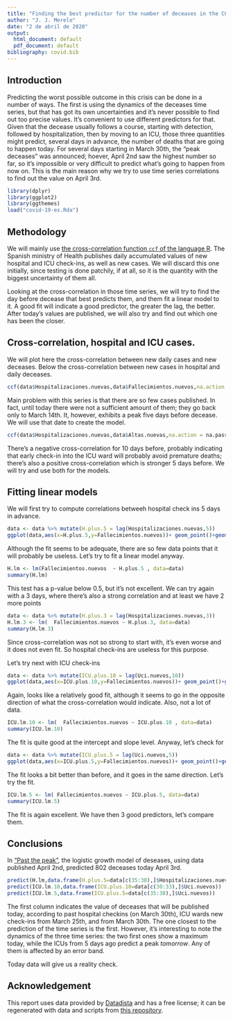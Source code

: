```yaml
---
title: "Finding the best predictor for the number of deceases in the COVID-19 pandemic in Spain"
author: "J. J. Merelo"
date: "2 de abril de 2020"
output:
  html_document: default
  pdf_document: default
bibliography: covid.bib
---
```



## Introduction

Predicting the worst possible outcome in this crisis can be done in a number of ways. The first is using the dynamics of the deceases time series, but that has got its own uncertainties and it's never possible to find out too precise values. It's convenient to use different predictors for that. Given that the decease usually follows a course, starting with detection, followed by hospitalization, then by moving to an ICU, those three quantities might predict, several days in advance, the number of deaths that are going to happen today. For several days starting in March 30th, the "peak deceases" was announced; hoever, April 2nd saw the highest number so far, so it's impossible or very difficult to predict what's going to happen from now on. This is the main reason why we try to use time series correlations to find out the value on April 3rd.


```r
library(dplyr)
library(ggplot2)
library(ggthemes)
load("covid-19-es.Rda")
```

## Methodology 

We will mainly use  [the cross-correlation function `ccf` of the language R](https://online.stat.psu.edu/stat510/lesson/8/8.2). The Spanish ministry of Health publishes daily accumulated values of new hospital and ICU check-ins, as well as new cases. We will discard this one initially, since testing is done patchily, if at all, so it is the quantity with the biggest uncertainty of them all.

Looking at the cross-correlation in those time series, we will try to find the day before decease that best predicts them, and them fit a linear model to it. A good fit will indicate a good predictor, the greater the lag, the better. After today's values are published, we will also try and find out which one has been the closer.

## Cross-correlation, hospital and ICU cases.

We will plot here the cross-correlation between new daily cases and new deceases. Below the cross-correlation between new cases in hospital and daily deceases.


```r
ccf(data$Hospitalizaciones.nuevas,data$Fallecimientos.nuevos,na.action = na.pass,lag.max = 20)
```

Main problem with this series is that there are so few cases published. In fact, until today there were not a sufficient amount of them; they go back only to March 14th. It, however, exhibits a peak five days before decease. We will use that date to create the model.

```r
ccf(data$Hospitalizaciones.nuevas,data$Altas.nuevas,na.action = na.pass,lag.max = 28)
```

There's a negative cross-correlation for 10 days before, probably indicating that early check-in into the ICU ward will probably avoid premature deaths; there's also a positive cross-correlation which is stronger 5 days before. We will try and use both for the models.

## Fitting linear models 

We will first try to compute correlations betweeh hospital check ins 5 days in advance.

```r
data <- data %>% mutate(H.plus.5 = lag(Hospitalizaciones.nuevas,5))
ggplot(data,aes(x=H.plus.5,y=Fallecimientos.nuevos))+ geom_point()+geom_smooth(method='lm', formula= y~x)+theme_tufte()
```

Although the fit seems to be adequate, there are so few data points that it will probably be useless. Let's try to fit a linear model anyway.

```r
H.lm <- lm(Fallecimientos.nuevos  ~ H.plus.5 , data=data)
summary(H.lm)
```
This test has a p-value below 0.5, but it's not excellent. We can try again with a 3 days, where there's also a strong correlation and at least we have 2 more points

```r
data <- data %>% mutate(H.plus.3 = lag(Hospitalizaciones.nuevas,3))
H.lm.3 <- lm(  Fallecimientos.nuevos ~ H.plus.3, data=data)
summary(H.lm.3)
```

Since cross-correlation was not so strong to start with, it's even worse and it does not even fit. So hospital check-ins are useless for this purpose.

Let's try next with ICU check-ins

```r
data <- data %>% mutate(ICU.plus.10 = lag(Uci.nuevos,10))
ggplot(data,aes(x=ICU.plus.10,y=Fallecimientos.nuevos))+ geom_point()+geom_smooth(method='lm', formula= y~x)+theme_tufte()
```

Again, looks like a relatively good fit, although it seems to go in the opposite direction of what the cross-correlation would indicate. Also, not a lot of data.

```r
ICU.lm.10 <- lm(  Fallecimientos.nuevos ~ ICU.plus.10 , data=data)
summary(ICU.lm.10)
```
The fit is quite good at the intercept and slope level. Anyway, let's check for 

```r
data <- data %>% mutate(ICU.plus.5 = lag(Uci.nuevos,5))
ggplot(data,aes(x=ICU.plus.5,y=Fallecimientos.nuevos))+ geom_point()+geom_smooth(method='lm', formula= y~x)+theme_tufte()
```

The fit looks a bit better than before, and it goes in the same direction. Let's try the fit.

```r
ICU.lm.5 <- lm( Fallecimientos.nuevos ~ ICU.plus.5, data=data)
summary(ICU.lm.5)
```

The fit is again excellent. We have then 3 good predictors, let's compare them.


## Conclusions

In ["Past the peak"](https://rpubs.com/jjmerelo/593493), the logistic growth model of deseases, using data published April 2nd, predicted 802 deceases today April 3rd. 

```r
predict(H.lm,data.frame(H.plus.5=data[c(35:38),]$Hospitalizaciones.nuevas))
predict(ICU.lm.10,data.frame(ICU.plus.10=data[c(30:33),]$Uci.nuevos))
predict(ICU.lm.5,data.frame(ICU.plus.5=data[c(35:38),]$Uci.nuevos))
```

The first column indicates the value of deceases that will be published today, according to past hospital checkins (on March 30th), ICU wards new check-ins from March 25th, and from March 30th. The one closest to the prediction of the time series is the first. However, it's interesting to note the dynamics of the three time series: the two first ones show a maximum today, while the ICUs from 5 days ago predict a peak *tomorrow*. Any of them is affected by an error band.

Today data will give us a reality check. 

## Acknowledgement

This report uses data provided by  [Datadista](https://github.com/datadista/datasets) and has a free license; it can be regenerated with data and scripts from [this repository](https://github.com/JJ/covid-reports).
